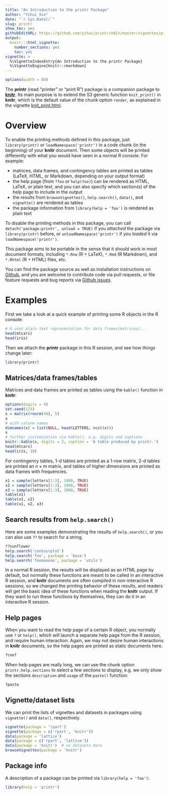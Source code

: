 ```yaml
---
title: "An Introduction to the printr Package"
author: "Yihui Xie"
date: "`r Sys.Date()`"
slug: printr
show_toc: yes
githubEditURL: https://github.com/yihui/printr/edit/master/vignettes/printr.Rmd
output:
  knitr:::html_vignette:
    number_sections: yes
    toc: yes
vignette: >
  %\VignetteIndexEntry{An Introduction to the printr Package}
  %\VignetteEngine{knitr::rmarkdown}
---
```


```r
options(width = 80)
```

The **printr** (read "printer" or "print R") package is a companion package to
[**knitr**](https://yihui.name/knitr/). Its main purpose is to extend the S3
generic function `knit_print()` in **knitr**, which is the default value of the
chunk option `render`, as explained in the vignette
[knit_print.html](https://cran.r-project.org/web/packages/knitr/vignettes/knit_print.html).

# Overview

To enable the printing methods defined in this package, just `library(printr)` or `loadNamespace('printr')`
in a code chunk (in the beginning) of your **knitr** document. Then some objects
will be printed differently with what you would have seen in a normal R console.
For example:

- matrices, data frames, and contingency tables are printed as tables (LaTeX,
  HTML, or Markdown, depending on your output format)
- the help page (from `?foo` or `help(foo)`) can be rendered as HTML, LaTeX, or
  plain text, and you can also specify which section(s) of the help page to
  include in the output
- the results from `browseVignettes()`, `help.search()`, `data()`, and
  `vignette()` are rendered as tables
- the package information from `library(help = 'foo')` is rendered as plain text

To disable the printing methods in this package, you can call
`detach('package:printr', unload = TRUE)` if you _attached_ the package via
`library(printr)` before, or `unloadNamespace('printr')` if you _loaded_ it via
`loadNamespace('printr')`.

This package aims to be portable in the sense that it should work in most
document formats, including `*.Rnw` (R + LaTeX), `*.Rmd` (R Markdown), and
`*.Rhtml` (R + HTML) files, etc.

You can find the package source as well as installation instructions on [Github](https://github.com/yihui/printr),
and you are welcome to contribute code via pull requests, or file feature
requests and bug reports via [Github
issues](https://github.com/yihui/printr/issues).

# Examples

First we take a look at a quick example of printing some R objects in the R
console:

```r
# R uses plain text representation for data frames/matrices/...
head(mtcars)
head(iris)
```

Then we attach the **printr** package in this R session, and see how things
change later:

```r
library(printr)
```

## Matrices/data frames/tables

Matrices and data frames are printed as tables using the `kable()` function in
**knitr**:

```r
options(digits = 4)
set.seed(123)
x = matrix(rnorm(40), 5)
x
# with colunm names
dimnames(x) = list(NULL, head(LETTERS, ncol(x)))
x
# further customization via kable(), e.g. digits and captions
knitr::kable(x, digits = 2, caption = 'A table produced by printr.')
head(mtcars)
head(iris, 10)
```

For contingency tables, 1-d tables are printed as a 1-row matrix, 2-d tables are
printed an $n \times m$ matrix, and tables of higher dimensions are printed as
data frames with frequencies.

```r
x1 = sample(letters[1:3], 1000, TRUE)
x2 = sample(letters[1:3], 1000, TRUE)
x3 = sample(letters[1:3], 1000, TRUE)
table(x1)
table(x1, x2)
table(x1, x2, x3)
```

## Search results from `help.search()`

Here are some examples demonstrating the results of `help.search()`, or you can
also use `??` to search for a string.

```r
??sunflower
help.search('contourplot')
help.search('foo', package = 'base')
help.search('foooooooo', package = 'utils')
```

In a normal R session, the results will be displayed as an HTML page by default,
but normally these functions are meant to be called in an interactive R session,
and **knitr** documents are often compiled in non-interactive R sessions, so we
changed the printing behavior of these results, and readers will get the basic
idea of these functions when reading the **knitr** output. If they want to run
these functions by themselves, they can do it in an interactive R session.

## Help pages

When you want to read the help page of a certain R object, you normally use `?`
or `help()`, which will launch a separate help page from the R session, and
require human interaction. Again, we may not desire human interactions in
**knitr** documents, so the help pages are printed as static documents here.

```r
?coef
```

When help pages are really long, we can use the chunk option
`printr.help.sections` to select
a few sections to display, e.g. we only show the sections `description` and
`usage` of the `paste()` function:

```r
?paste
```

## Vignette/dataset lists

We can print the lists of vignettes and datasets in packages using `vignette()`
and `data()`, respectively.

```r
vignette(package = 'rpart')
vignette(package = c('rpart', 'knitr'))
data(package = 'lattice')
data(package = c('rpart', 'lattice'))
data(package = 'knitr')  # no datasets here
browseVignettes(package = 'knitr')
```

## Package info

A description of a package can be printed via `library(help = 'foo')`:

```r
library(help = 'printr')
```
